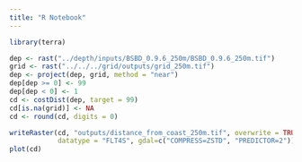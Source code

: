 ```yaml
---
title: "R Notebook"
---
```


```r
library(terra)
```

```r
dep <- rast("../depth/inputs/BSBD_0.9.6_250m/BSBD_0.9.6_250m.tif")
grid <- rast("../../../grid/outputs/grid_250m.tif")
dep <- project(dep, grid, method = "near")
dep[dep >= 0] <- 99
dep[dep < 0] <- 1
cd <- costDist(dep, target = 99)
cd[is.na(grid)] <- NA
cd <- round(cd, digits = 0)

writeRaster(cd, "outputs/distance_from_coast_250m.tif", overwrite = TRUE, 
            datatype = "FLT4S", gdal=c("COMPRESS=ZSTD", "PREDICTOR=2"))
plot(cd)
```

